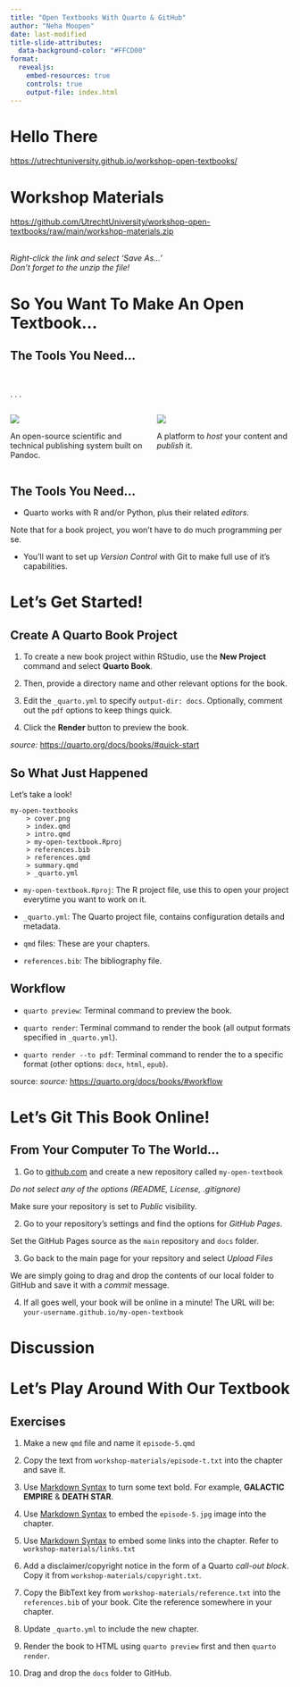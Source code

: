 ```yaml
---
title: "Open Textbooks With Quarto & GitHub"
author: "Neha Moopen"
date: last-modified
title-slide-attributes:
  data-background-color: "#FFCD00" 
format: 
  revealjs:
    embed-resources: true
    controls: true 
    output-file: index.html
---
```


# Hello There

[https://utrechtuniversity.github.io/workshop-open-textbooks/](https://utrechtuniversity.github.io/workshop-open-textbooks/)

# Workshop Materials

[https://github.com/UtrechtUniversity/workshop-open-textbooks/raw/main/workshop-materials.zip](https://github.com/UtrechtUniversity/workshop-open-textbooks/raw/main/workshop-materials.zip)

<br>
_Right-click the link and select 'Save As...'_
<br>
_Don't forget to the unzip the file!_

# So You Want To Make An Open Textbook...

## The Tools You Need...

<br>

. . .

:::: {.columns}

::: {.column width="50%"}
![](https://rstudio.github.io/cheatsheets/html/images/logo-quarto.png)

An open-source scientific and technical publishing system built on Pandoc.

:::

::: {.column width="50%"}

![](https://1000logos.net/wp-content/uploads/2021/05/GitHub-logo.png)

A platform to _host_ your content and _publish_ it.
:::

::::

## The Tools You Need...

- Quarto works with R and/or Python, plus their related _editors_. 

Note that for a book project, you won't have to do much programming per se.

- You'll want to set up _Version Control_ with Git to make full use of it's capabilities. 

# Let's Get Started!

## Create A Quarto Book Project

1. To create a new book project within RStudio, use the **New Project** command and select **Quarto Book**.

2. Then, provide a directory name and other relevant options for the book.

3. Edit the `_quarto.yml` to specify `output-dir: docs`. Optionally, comment out the `pdf` options to keep things quick.

4. Click the **Render** button to preview the book.

_source:_ [https://quarto.org/docs/books/#quick-start](https://quarto.org/docs/books/#quick-start)

## So What Just Happened

Let's take a look!

```
my-open-textbooks
    > cover.png
    > index.qmd
    > intro.qmd
    > my-open-textbook.Rproj
    > references.bib
    > references.qmd
    > summary.qmd
    > _quarto.yml
```

- `my-open-textbook.Rproj`: The R project file, use this to open your project everytime you want to work on it.

- `_quarto.yml`: The Quarto project file, contains configuration details and metadata.

- `qmd` files: These are your chapters.

- `references.bib`: The bibliography file.

## Workflow

- `quarto preview`: Terminal command to preview the book.

- `quarto render`: Terminal command to render the book (all output formats specified in `_quarto.yml`).

- `quarto render --to pdf`: Terminal command to render the to a specific format (other options: `docx`, `html`, `epub`).

source: _source:_ [https://quarto.org/docs/books/#workflow](https://quarto.org/docs/books/#workflow)

# Let's Git This Book Online!

## From Your Computer To The World... { .smaller}

1. Go to [github.com](https://github.com/) and create a new repository called `my-open-textbook`

_Do not select any of the options (README, License, .gitignore)_

Make sure your repository is set to _Public_ visibility.

2. Go to your repository's settings and find the options for _GitHub Pages_.

Set the GitHub Pages source as the `main` repository and `docs` folder.

3. Go back to the main page for your repsitory and select _Upload Files_

We are simply going to drag and drop the contents of our local folder to GitHub and save it with a _commit_ message.

4. If all goes well, your book will be online in a minute! The URL will be: `your-username.github.io/my-open-textbook`

# Discussion

# Let's Play Around With Our Textbook

## Exercises {.smaller .scrollable}

1. Make a new `qmd` file and name it `episode-5.qmd` 

2. Copy the text from `workshop-materials/episode-t.txt` into the chapter and save it.

3. Use [Markdown Syntax](https://www.markdownguide.org/cheat-sheet/) to turn some text bold. For example, **GALACTIC EMPIRE** & **DEATH STAR**.

4. Use [Markdown Syntax](https://www.markdownguide.org/cheat-sheet/) to embed the `episode-5.jpg` image into the chapter.

5. Use [Markdown Syntax](https://www.markdownguide.org/cheat-sheet/) to embed some links into the chapter. Refer to `workshop-materials/links.txt`

6. Add a disclaimer/copyright notice in the form of a Quarto _call-out block_. Copy it from `workshop-materials/copyright.txt`.

7. Copy the BibText key from `workshop-materials/reference.txt` into the `references.bib` of your book. Cite the reference somewhere in your chapter.

8. Update `_quarto.yml` to include the new chapter.

9. Render the book to HTML using `quarto preview` first and then `quarto render`.

10. Drag and drop the `docs` folder to GitHub.